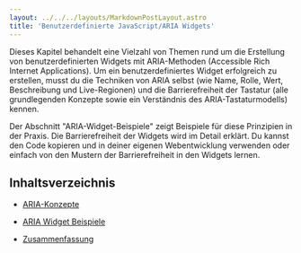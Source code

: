 ```yaml
---
layout: ../../../layouts/MarkdownPostLayout.astro
title: 'Benutzerdefinierte JavaScript/ARIA Widgets'
---
```


Dieses Kapitel behandelt eine Vielzahl von Themen rund um die Erstellung von
benutzerdefinierten Widgets mit ARIA-Methoden (Accessible Rich Internet
Applications). Um ein benutzerdefiniertes Widget erfolgreich zu erstellen, musst
du die Techniken von ARIA selbst (wie Name, Rolle, Wert, Beschreibung und
Live-Regionen) und die Barrierefreiheit der Tastatur (alle grundlegenden Konzepte
sowie ein Verständnis des ARIA-Tastaturmodells) kennen.

Der Abschnitt "ARIA-Widget-Beispiele" zeigt Beispiele für diese Prinzipien in
der Praxis. Die Barrierefreiheit der Widgets wird im Detail erklärt. Du kannst
den Code kopieren und in deiner eigenen Webentwicklung verwenden oder einfach
von den Mustern der Barrierefreiheit in den Widgets lernen.

## Inhaltsverzeichnis

- [ARIA-Konzepte](/tutorials/custom-widgets/aria-konzepte)

- [ARIA Widget Beispiele](/tutorials/custom-widgets/aria-widgets)

- [Zusammenfassung](/tutorials/custom-widgets/zusammenfassung)
